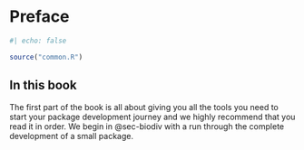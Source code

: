 # Preface {#sec-idx .unnumbered}

```r
#| echo: false

source("common.R")
```

## In this book {#intro-outline}

The first part of the book is all about giving you all the tools you need to start your package development journey and we highly recommend that you read it in order.
We begin in @sec-biodiv with a run through the complete development of a small package.